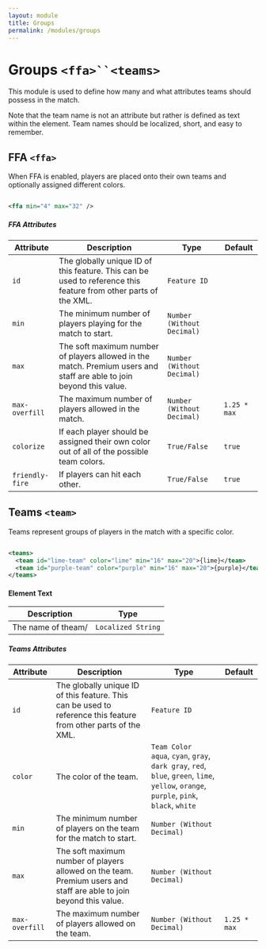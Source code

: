 ```yaml
---
layout: module
title: Groups
permalink: /modules/groups
---
```


# Groups `<ffa>``<teams>`

This module is used to define how many and what attributes teams should possess in the match.

Note that the team name is not an attribute but rather is defined as text within the element. Team names should be localized, short, and easy to remember.

## FFA `<ffa>`

When FFA is enabled, players are placed onto their own teams and optionally assigned different colors.

```xml

<ffa min="4" max="32" />

```

##### FFA Attributes

| Attribute | Description | Type | Default |
| --- | --- | --- | --- |
| `id` | The globally unique ID of this feature. This can be used to reference this feature from other parts of the XML. | `Feature ID` | |
| `min` | The minimum number of players playing for the match to start. | `Number (Without Decimal)` | |
| `max` | The soft maximum number of players allowed in the match. Premium users and staff are able to join beyond this value. | `Number (Without Decimal)` | |
| `max-overfill` | The maximum number of players allowed in the match. | `Number (Without Decimal)` | `1.25 * max` |
| `colorize` | If each player should be assigned their own color out of all of the possible team colors. | `True/False` | `true` |
| `friendly-fire` | If players can hit each other. | `True/False` | `true` |

## Teams `<team>`

Teams represent groups of players in the match with a specific color.

```xml

<teams>
  <team id="lime-team" color="lime" min="16" max="20">{lime}</team>
  <team id="purple-team" color="purple" min="16" max="20">{purple}</team>
</teams>

```

#### Element Text

| Description | Type |
| --- | --- |
| The name of theam/ | `Localized String` |

##### Teams Attributes

| Attribute | Description | Type | Default |
| --- | --- | --- | --- |
| `id` | The globally unique ID of this feature. This can be used to reference this feature from other parts of the XML. | `Feature ID` | |
| `color` | The color of the team. | `Team Color`<br />`aqua`, `cyan`, `gray`, `dark gray`, `red`, `blue`, `green`, `lime`, `yellow`, `orange`, `purple`, `pink`, `black`, `white` | |
| `min` | The minimum number of players on the team for the match to start. | `Number (Without Decimal)` | |
| `max` | The soft maximum number of players allowed on the team. Premium users and staff are able to join beyond this value. | `Number (Without Decimal)` | |
| `max-overfill` | The maximum number of players allowed on the team. | `Number (Without Decimal)` | `1.25 * max` |

